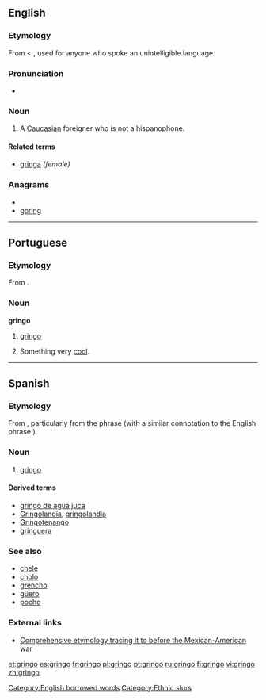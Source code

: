 ==English==
{{wikipedia}}

===Etymology===
From {{etyl|es}} {{term|gringo|lang=es}} < {{term|griego|lang=es||Greek}}, used for anyone who spoke an unintelligible language.

===Pronunciation===
* {{IPA|/gɹɪŋɡəʊ/}}
*: {{rhymes|ɪŋɡəʊ}}

===Noun===
{{en-noun}}

# {{slang|sometimes|pejorative|Latin America}} A [[Caucasian]] foreigner who is not a hispanophone.

====Related terms====
* [[gringa]] ''(female)''

===Anagrams===
* {{alphagram|gginor}}
* [[goring#English|goring]]

[[Category:English borrowed words]]

----

==Portuguese==

===Etymology===
From {{etyl|es|pt}} {{term|gringo|lang=es}}.

===Noun===
'''gringo'''

# [[#Noun|gringo]]
# {{slang|Brazil|lang=pt}} Something very [[cool]].

----

==Spanish==

===Etymology===
From {{term|griego||Greek|lang=es}}, particularly from the phrase {{term||hablar en griego|to speak Greek}} (with a similar connotation to the English phrase {{term|it's all Greek to me|lang=en}}).
===Noun===
{{es-noun-mf|feminine=gringa}}

# {{sometimes|pejorative|Latin America|lang=es}} [[#English|gringo]]

====Derived terms====
* [[gringo de agua juca]] {{italbrac|Honduras}}
* [[Gringolandia]], [[gringolandia]] {{f}}
* [[Gringotenango]]
* [[gringuera]] {{f}} {{italbrac|Honduras}}

===See also===
* [[chele]] {{italbrac|Honduras}}
* [[cholo]]
* [[grencho]] {{italbrac|Honduras}}
* [[güero]]
* [[pocho]]

===External links===
* [http://www.marrder.com/htw/jan97/editorial.htm Comprehensive etymology tracing it to before the Mexican-American war]

[[Category:Ethnic slurs]]

[[et:gringo]]
[[es:gringo]]
[[fr:gringo]]
[[pl:gringo]]
[[pt:gringo]]
[[ru:gringo]]
[[fi:gringo]]
[[vi:gringo]]
[[zh:gringo]]